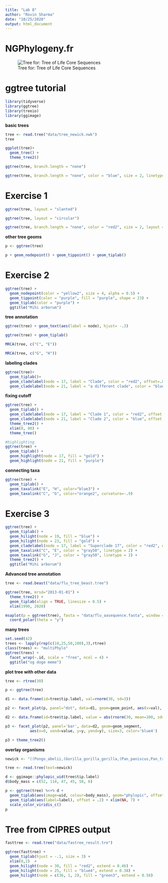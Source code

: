 ```yaml
---
title: "Lab 8"
author: "Rovin Sharma"
date: "10/25/2020"
output: html_document
---
```


# NGPhylogeny.fr
![Tree for: Tree of Life Core Sequences](images/Lab8_treeimage.png)

# ggtree tutorial
```r
library(tidyverse)
library(ggtree)
library(treeio)
library(ggimage)
```

**basic trees**
```r
tree <- read.tree("data/tree_newick.nwk")
tree
```
```r
ggplot(tree)+
  geom_tree() +
  theme_tree2() 

ggtree(tree, branch.length = "none")

ggtree(tree, branch.length = "none", color = "blue", size = 2, linetype = 3)
```

# Exercise 1
```r
ggtree(tree, layout = "slanted")

ggtree(tree, layout = "circular")

ggtree(tree, branch.length = "none", color = "red2", size = 2, layout = "circular")
```

**other tree geoms**
```r
p <- ggtree(tree)

p + geom_nodepoint() + geom_tippoint() + geom_tiplab()
```

# Exercise 2
```r
ggtree(tree) +
  geom_nodepoint(color = "yellow2", size = 4, alpha = 0.5) +
  geom_tippoint(color = "purple", fill = "purple", shape = 23) +
  geom_tiplab(color = "purple") +
  ggtitle("Mihi arborum")
```

**tree annotation**
```r
ggtree(tree) + geom_text(aes(label = node), hjust= -.3)

ggtree(tree) + geom_tiplab()

MRCA(tree, c("C", "E"))

MRCA(tree, c("G", "H"))
```

**labeling clades**
```r
ggtree(tree)+
  geom_tiplab()+
  geom_cladelabel(node = 17, label = "Clade", color = "red2", offset=.8, align = TRUE)+
  geom_cladelabel(node = 21, label = "a different clade", color = "blue", offset = .8)
```

**fixing cutoff**
```r
ggtree(tree) +
  geom_tiplab() +
  geom_cladelabel(node = 17, label = "Clade 1", color = "red2", offset = 0.8, align = TRUE) +
  geom_cladelabel(node = 21, label = "Clade 2", color = "blue", offset = 0.8)+
  theme_tree2() + 
  xlim(0, 80) +
  theme_tree()
```
```r
#highlighting
ggtree(tree) +
  geom_tiplab() +
  geom_highlight(node = 17, fill = "gold") +
  geom_highlight(node = 21, fill = "purple")
```

**connecting taxa**
```r
ggtree(tree) + 
  geom_tiplab() + 
  geom_taxalink("E", "H", color="blue3") +
  geom_taxalink("C", "G", color="orange2", curvature=-.9)
```

# Exercise 3
```r
ggtree(tree) +
  geom_tiplab() +
  geom_hilight(node = 19, fill = "blue") +
  geom_hilight(node = 23, fill = "gold") +
  geom_cladelabel(node = 17, label = "Superclade 17", color = "red2", offset = 0.8) +
  geom_taxalink("C", "E", color = "gray50", linetype = 2) +
  geom_taxalink("G", "J", color = "gray50", linetype = 2) +
  theme_tree2() +
  ggtitle("Mihi arborum")
```

**Advanced tree annotation**
```r
tree <- read.beast("data/flu_tree_beast.tree")

ggtree(tree, mrsd="2013-01-01") +
  theme_tree2() +
  geom_tiplab(align = TRUE, linesize = 0.5) +
  xlim(1990, 2020)
```
```r
msaplot(p = ggtree(tree), fasta = "data/flu_aasequence.fasta", window = c(150, 175)) +
  coord_polar(theta = "y")
```

**many trees**
```r
set.seed(42)
trees <- lapply(rep(c(10,25,50,100),3),rtree)
class(trees) <- "multiPhylo"
ggtree(trees) +
  facet_wrap(~.id, scale = "free", ncol = 4) +
  ggtitle("og doge meme")
```

**plot tree with other data**
```r
tree <- rtree(30)

p <- ggtree(tree)

d1 <- data.frame(id=tree$tip.label, val=rnorm(30, sd=3))

p2 <- facet_plot(p, panel="dot", data=d1, geom=geom_point, aes(x=val), color='red3')

d2 <- data.frame(id=tree$tip.label, value = abs(rnorm(30, mean=100, sd=50)))

p3 <- facet_plot(p2, panel='bar', data=d2, geom=geom_segment, 
           aes(x=0, xend=value, y=y, yend=y), size=3, color='blue4') 

p3 + theme_tree2()
```

**overlay organisms**
```r

newick <- "((Pongo_abelii,(Gorilla_gorilla_gorilla,(Pan_paniscus,Pan_troglodytes)Pan,Homo_sapiens)Homininae)Hominidae,Nomascus_leucogenys)Hominoidea;"

tree <- read.tree(text=newick)

d <- ggimage::phylopic_uid(tree$tip.label)
d$body_mass = c(52, 114, 47, 45, 58, 6)

p <- ggtree(tree) %<+% d + 
  geom_tiplab(aes(image=uid, colour=body_mass), geom="phylopic", offset=2.5) +
  geom_tiplab(aes(label=label), offset = .2) + xlim(NA, 7) +
  scale_color_viridis_c()
p 
```

# Tree from CIPRES output
```r
fasttree <- read.tree("data/fastree_result.tre")

ggtree(fasttree) +
  geom_tiplab(hjust = -.1, size = 3) +
  xlim(0,2)  +
  geom_hilight(node = 30, fill = "red2", extend = 0.46) +
  geom_hilight(node = 25, fill = "blue4", extend = 0.38) +
  geom_hilight(node = c(36, 1, 2), fill = "green3", extend = 0.58)
```







































